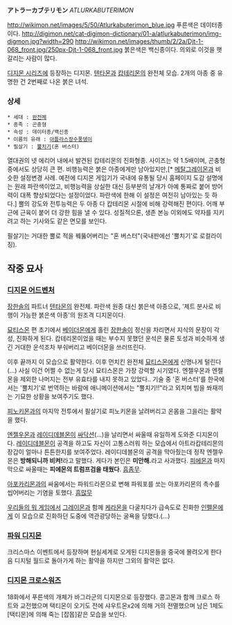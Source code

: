 '''アトラーカブテリモン''' ''ATLURKABUTERIMON''

http://wikimon.net/images/5/50/Atlurkabuterimon_blue.jpg 
푸른색은 데이터종이다.
http://digimon.net/cat-digimon-dictionary/01-a/atlurkabuterimon/img-digmon.jpg?width=290 http://wikimon.net/images/thumb/2/2a/Djt-1-068_front.jpg/250px-Djt-1-068_front.jpg
붉은색은 백신종이다. 의외로 이것을 햇갈리는 사람이 많다.

[[디지몬 시리즈]]에 등장하는 디지몬. [[텐타몬]]과 [[캅테리몬]]의 완전체 모습.
2개의 아종 중 유명한 건 2번째로 나온 붉은 녀석.

=== 상세 ===

 * 세대 : [[완전체]]
 * 종족 : 곤충형
 * 속성 : 데이터종/백신종
 * 이름의 유래 : [[아틀라스]][[장수풍뎅이]]
 * 필살기 : [[뿔치기]](혼 버스터)

열대권의 넷 에리어 내에서 발견된 캅테리몬의 진화형종. 사이즈는 약 1.5배이며, 곤충형 중에서도 상당히 큰 편. 비행능력은 붉은 아종에게만 남아있지만,[* [[메탈그레이몬]]과 비슷한 설정변경 사례. 예전에 디지몬 게임기가 국내에 유통될 당시 홈페이지 도감 설명에는 원래 파란색이었고, 비행능력을 상실한 대신 등부분의 날개가 아예 통짜로 붙어 방어력이 대폭 향상되었다는 설정이었다. 파란색에 한해 이 설정은 여전히 남아있는 듯 하다.] 뿔의 강도와 전투능력은 두 아종 다 캅테리몬 시절에 비해 강력해진 편이다. 어깨 부근에 근육이 붙어 더 강한 힘을 낼 수 있다. 성질적으론, 생존 본능 이외에도 약자를 지키려고 하는 기사와도 같은 면모를 보인다.

필살기는 거대한 뿔로 적을 꿰뚫어버리는 "혼 버스터"(국내판에선 '뿔치기'로 로컬라이징).

== 작중 묘사 ==
=== [[디지몬 어드벤처]] ===
[[장한솔]]의 파트너 [[텐타몬]]의 완전체. 파란색 원종 대신 붉은색 아종으로, '제트 분사로 비행이 가능한 붉은색 아종'의 원조격 디지몬이다.

[[묘티스몬]] 편 초기에서 [[베이더몬]]에게 홀린 [[장한솔]]이 정신을 차리면서 지식의 문장이 각성, 진화하게 된다. 캅테리몬이었을 때는 부수지 못했던 운석은 물론 토성과 비슷하게 생긴 거대한 운석조차 부숴버리고 베이더몬을 쓰러뜨린다.

이후 끝까지 이 모습으로 활약한다. 이후 먼치킨 완전체 [[묘티스몬]]에게 신명나게 털린다(…) 사실 이건 어쩔 수 없는게 당시 묘티스몬은 가장 강력할 시기였다. 엔젤우몬과 엔젤몬을 제외한 나머지는 전부 유효타를 내지 못하고 있었다..
기술 중 '혼 버스터'를 한국에서는 '뿔치기'로 번역하는 바람에 애니메이션에서는 "뿔치기!!"라고 외치며 빔을 쏴재끼는 기묘한 상황을 보여주기도 했다.

[[피노키몬]]과의 마지막 전투에서 필살기로 피노키몬을 날려버리고 온몸을 그을리는 활약을 했다.

[[엔젤우몬]]과 [[레이디데블몬]]이 [[싸닥션]](...)을 날리면서 싸울때 유일하게 도와준 디지몬이다. [[레이디데블몬]]이 공격을 하고도 자신이 고통스러워 하는 모습에서 아트라캅테리몬의 장갑이 얼마나 튼튼한지를 보여주었다. 레이디데블몬의 공격을 막아줬는데 정작 엔젤우몬은 '''방해되니까 비켜!'''라고 말했다. 게다가 본인은 '''미안해.'''라고 사과했다. 
[[피에몬]]과 마지막으로 싸울때는 '''피에몬의 트럼프검을 태웠다'''. [[흠좀무]].

[[아포카리몬]]과의 싸움에서는 파워드라몬으로 변해 파워포를 쏘는 아포카리몬의 촉수를 씹어버리는 기염을 토했다. [[흠많무]]

[[우리들의 워 게임]]에서 [[그레이몬]]과 함께 [[케라몬]]을 다굴치다가 급속도로 진화한 [[인펠몬]]에게 이 모습으로 진화하던 도중에 역관광당하는 굴욕을 당했다.(…)

=== [[파워 디지몬]] ===
크리스마스 이벤트에서 등장하며 현실세계로 오게된 디지몬들을 중국에 몰려오게 한다음 디지털 월드로 돌아가게 하는 활약을 하지만 그외의 활약은 없다. 

=== [[디지몬 크로스워즈]] === 
18화에서 푸른색의 개체가 바그라군의 디지몬으로 등장했다. 콩고몬과 함께 크로스 하트와 교전했으며 택티몬이 오기도 전에 샤우트몬x2에 의해 거의 전멸했으며 남은 1체도 [택티몬]에 의해 죽는 [잡몹]같은 모습을 보인다.

